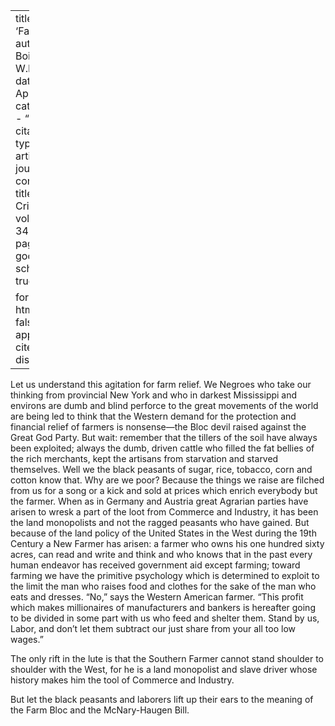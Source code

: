 
---
title: 'Farmers'
author: Du Bois, W.E.B.
date: Apr. 1927
categories: 
  - ""
citation: 
  type: article-journal
  container-title: The Crisis
  volume: 34
  issue: 2
  page: 69
google-scholar: true

format:
  html:
    toc: false
    appendix-cite-as: display
---


Let us understand this agitation for farm relief. We Negroes who take our thinking from provincial New York and who in darkest Mississippi and environs are dumb and blind perforce to the great movements of the world are being led to think that the Western demand for the protection and financial relief of farmers is nonsense---the Bloc devil raised against the Great God Party. But wait: remember that the tillers of the soil have always been exploited; always the dumb, driven cattle who filled the fat bellies of the rich merchants, kept the artisans from starvation and starved themselves. Well we the black peasants of sugar, rice, tobacco, corn and cotton know that. Why are we poor? Because the things we raise are filched from us for a song or a kick and sold at prices which enrich everybody but the farmer. When as in Germany and Austria great Agrarian parties have arisen to wresk a part of the loot from Commerce and Industry, it has been the land monopolists and not the ragged peasants who have gained. But because of the land policy of the United States in the West during the 19th Century a New Farmer has arisen: a farmer who owns his one hundred sixty acres, can read and write and think and who knows that in the past every human endeavor has received government aid except farming; toward farming we have the primitive psychology which is determined to exploit to the limit the man who raises food and clothes for the sake of the man who eats and dresses. "No," says the Western American farmer. "This profit which makes millionaires of manufacturers and bankers is hereafter going to be divided in some part with us who feed and shelter them. Stand by us, Labor, and don't let them subtract our just share from your all too low wages."

The only rift in the lute is that the Southern Farmer cannot stand shoulder to shoulder with the West, for he is a land monopolist and slave driver whose history makes him the tool of Commerce and Industry.

But let the black peasants and laborers lift up their ears to the meaning of the Farm Bloc and the McNary-Haugen Bill.

